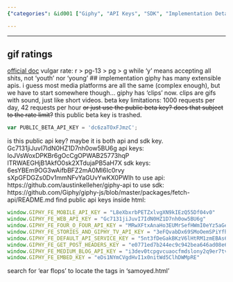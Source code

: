 ```yaml
---
{"categories": &id001 ["Giphy", "API Keys", "SDK", "Implementation Details", "Documentation", "Libraries", "Services"], "category": "API", "date": "2022-09-11 04:28:27", "description": "This article discusses Giphy's API and SDK keys, implementation details, and provides access to documentation and libraries for using their gif services. The comments offer insights on how to effectively integrate Giphy's offerings into various projects.", "tags": *id001, "title": "random giphy gifs"}

---
```


------
## gif ratings
[official doc](https://support.giphy.com/hc/en-us/articles/360058840971-Content-Rating)
vulgar rate:
r > pg-13 > pg > g
while 'y' means accepting all shits, not 'youth' nor 'young'
## implementation
giphy has many extensible apis. i guess most media platforms are all the same (complex enough), but we have to start somewhere though...
giphy has 'clips' now. clips are gifs with sound, just like short videos.
beta key limitations:
1000 requests per day, 42 requests per hour
~~or just use the public beta key? does that subject to the rate limit?~~
this public beta key is trashed.
```javascript
var PUBLIC_BETA_API_KEY = 'dc6zaTOxFJmzC';
```
is this public api key? maybe it is both api and sdk key.
Gc7131jiJuvI7IdN0HZ1D7nh0ow5BU6g
api keys:
IoJVsWoxDPKBr6gOcCgOPWAB25773hqP
lTRWAEGHjB1AkfO0sk2XTdujaPB5aH7X
sdk keys:
6esYBEm9OG3wAifbBFZ2mA0Ml6Ic0rvy
sXpGFDGZs0Dv1mmNFvYaGUvYwKX0PWIh
to use api:
https://github.com/austinkelleher/giphy-api
to use sdk:
https://github.com/Giphy/giphy-js/blob/master/packages/fetch-api/README.md
find public api keys inside html:
```javascript
window.GIPHY_FE_MOBILE_API_KEY = "L8eXbxrbPETZxlvgXN9kIEzQ55Df04v0"
window.GIPHY_FE_WEB_API_KEY = "Gc7131jiJuvI7IdN0HZ1D7nh0ow5BU6g"
window.GIPHY_FE_FOUR_O_FOUR_API_KEY = "MRwXFtxAnaHo3EUMrSefHWmI0eYz5aGe"
window.GIPHY_FE_STORIES_AND_GIPHY_TV_API_KEY = "3eFQvabDx69SMoOemSPiYfh9FY0nzO9x"
window.GIPHY_FE_DEFAULT_API_SERVICE_KEY = "5nt3fDeGakBKzV6lHtRM1zmEBAs6dsIc"
window.GIPHY_FE_GET_POST_HEADERS_KEY = "e0771ed7b244ec9c942bea646ad08e6bf514f51a"
window.GIPHY_FE_MEDIUM_BLOG_API_KEY = "i3dev0tcpgvcuaocfmdslony2q9er7tvfndxcszm"
window.GIPHY_FE_EMBED_KEY = "eDs1NYmCVgdHvI1x0nitWd5ClhDWMpRE"
```
search for 'ear flops' to locate the tags in 'samoyed.html'

